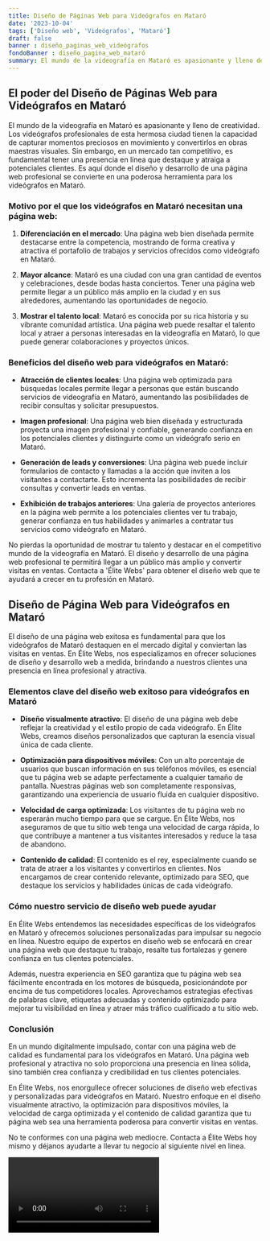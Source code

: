 ```yaml
---
title: Diseño de Páginas Web para Videógrafos en Mataró
date: '2023-10-04'
tags: ['Diseño web', 'Videógrafos', 'Mataró']
draft: false
banner : diseño_paginas_web_videógrafos
fondoBanner : diseño_pagina_web_mataró
summary: El mundo de la videografía en Mataró es apasionante y lleno de creatividad. Los videógrafos profesionales de esta hermosa ciudad tienen la capacidad de capturar momentos preciosos en movimiento y convertirlos en obras maestras visuales. Sin embargo, en un mercado tan competitivo, es fundamental tener una presencia en línea que destaque y atraiga a potenciales clientes. Es aquí donde el diseño y desarrollo de una página web profesional se convierte en una poderosa herramienta para los videógrafos en Mataró.
---
```


## El poder del Diseño de Páginas Web para Videógrafos en Mataró

El mundo de la videografía en Mataró es apasionante y lleno de creatividad. Los videógrafos profesionales de esta hermosa ciudad tienen la capacidad de capturar momentos preciosos en movimiento y convertirlos en obras maestras visuales. Sin embargo, en un mercado tan competitivo, es fundamental tener una presencia en línea que destaque y atraiga a potenciales clientes. Es aquí donde el diseño y desarrollo de una página web profesional se convierte en una poderosa herramienta para los videógrafos en Mataró.

### Motivo por el que los videógrafos en Mataró necesitan una página web:

1. **Diferenciación en el mercado**: Una página web bien diseñada permite destacarse entre la competencia, mostrando de forma creativa y atractiva el portafolio de trabajos y servicios ofrecidos como videógrafo en Mataró.

2. **Mayor alcance**: Mataró es una ciudad con una gran cantidad de eventos y celebraciones, desde bodas hasta conciertos. Tener una página web permite llegar a un público más amplio en la ciudad y en sus alrededores, aumentando las oportunidades de negocio.

3. **Mostrar el talento local**: Mataró es conocida por su rica historia y su vibrante comunidad artística. Una página web puede resaltar el talento local y atraer a personas interesadas en la videografía en Mataró, lo que puede generar colaboraciones y proyectos únicos.

### Beneficios del diseño web para videógrafos en Mataró:

- **Atracción de clientes locales**: Una página web optimizada para búsquedas locales permite llegar a personas que están buscando servicios de videografía en Mataró, aumentando las posibilidades de recibir consultas y solicitar presupuestos.

- **Imagen profesional**: Una página web bien diseñada y estructurada proyecta una imagen profesional y confiable, generando confianza en los potenciales clientes y distinguirte como un videógrafo serio en Mataró.

- **Generación de leads y conversiones**: Una página web puede incluir formularios de contacto y llamadas a la acción que inviten a los visitantes a contactarte. Esto incrementa las posibilidades de recibir consultas y convertir leads en ventas.

- **Exhibición de trabajos anteriores**: Una galería de proyectos anteriores en la página web permite a los potenciales clientes ver tu trabajo, generar confianza en tus habilidades y animarles a contratar tus servicios como videógrafo en Mataró.

No pierdas la oportunidad de mostrar tu talento y destacar en el competitivo mundo de la videografía en Mataró. El diseño y desarrollo de una página web profesional te permitirá llegar a un público más amplio y convertir visitas en ventas. Contacta a 'Élite Webs' para obtener el diseño web que te ayudará a crecer en tu profesión en Mataró.

<GifSeo />

<Cta />

## Diseño de Página Web para Videógrafos en Mataró

El diseño de una página web exitosa es fundamental para que los videógrafos de Mataró destaquen en el mercado digital y conviertan las visitas en ventas. En Élite Webs, nos especializamos en ofrecer soluciones de diseño y desarrollo web a medida, brindando a nuestros clientes una presencia en línea profesional y atractiva.

### Elementos clave del diseño web exitoso para videógrafos en Mataró

- **Diseño visualmente atractivo**: El diseño de una página web debe reflejar la creatividad y el estilo propio de cada videógrafo. En Élite Webs, creamos diseños personalizados que capturan la esencia visual única de cada cliente.

- **Optimización para dispositivos móviles**: Con un alto porcentaje de usuarios que buscan información en sus teléfonos móviles, es esencial que tu página web se adapte perfectamente a cualquier tamaño de pantalla. Nuestras páginas web son completamente responsivas, garantizando una experiencia de usuario fluida en cualquier dispositivo.

- **Velocidad de carga optimizada**: Los visitantes de tu página web no esperarán mucho tiempo para que se cargue. En Élite Webs, nos aseguramos de que tu sitio web tenga una velocidad de carga rápida, lo que contribuye a mantener a tus visitantes interesados y reduce la tasa de abandono.

- **Contenido de calidad**: El contenido es el rey, especialmente cuando se trata de atraer a los visitantes y convertirlos en clientes. Nos encargamos de crear contenido relevante, optimizado para SEO, que destaque los servicios y habilidades únicas de cada videógrafo.

### Cómo nuestro servicio de diseño web puede ayudar

En Élite Webs entendemos las necesidades específicas de los videógrafos en Mataró y ofrecemos soluciones personalizadas para impulsar su negocio en línea. Nuestro equipo de expertos en diseño web se enfocará en crear una página web que destaque tu trabajo, resalte tus fortalezas y genere confianza en tus clientes potenciales.

Además, nuestra experiencia en SEO garantiza que tu página web sea fácilmente encontrada en los motores de búsqueda, posicionándote por encima de tus competidores locales. Aprovechamos estrategias efectivas de palabras clave, etiquetas adecuadas y contenido optimizado para mejorar tu visibilidad en línea y atraer más tráfico cualificado a tu sitio web.

### Conclusión

En un mundo digitalmente impulsado, contar con una página web de calidad es fundamental para los videógrafos en Mataró. Una página web profesional y atractiva no solo proporciona una presencia en línea sólida, sino también crea confianza y credibilidad en tus clientes potenciales.

En Élite Webs, nos enorgullece ofrecer soluciones de diseño web efectivas y personalizadas para videógrafos en Mataró. Nuestro enfoque en el diseño visualmente atractivo, la optimización para dispositivos móviles, la velocidad de carga optimizada y el contenido de calidad garantiza que tu página web sea una herramienta poderosa para convertir visitas en ventas.

No te conformes con una página web mediocre. Contacta a Élite Webs hoy mismo y déjanos ayudarte a llevar tu negocio al siguiente nivel en línea.

<Video />

<CtaBot job='Videógrafos' city='Mataró'/>

<Gmaps query='Mataró+españa+maps' />